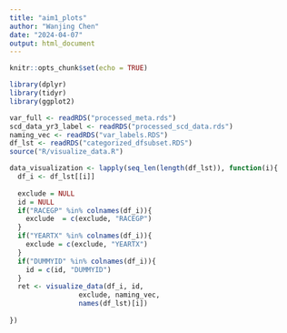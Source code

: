 ```yaml
---
title: "aim1_plots"
author: "Wanjing Chen"
date: "2024-04-07"
output: html_document
---
```


```r
knitr::opts_chunk$set(echo = TRUE)
```

```r
library(dplyr)
library(tidyr)
library(ggplot2)
```


```r
var_full <- readRDS("processed_meta.rds")
scd_data_yr3_label <- readRDS("processed_scd_data.rds")
naming_vec <- readRDS("var_labels.RDS")
df_lst <- readRDS("categorized_dfsubset.RDS")
source("R/visualize_data.R")
```



```r
data_visualization <- lapply(seq_len(length(df_lst)), function(i){
  df_i <- df_lst[[i]]
  
  exclude = NULL
  id = NULL
  if("RACEGP" %in% colnames(df_i)){
    exclude  = c(exclude, "RACEGP")
  }
  if("YEARTX" %in% colnames(df_i)){
    exclude = c(exclude, "YEARTX")
  }
  if("DUMMYID" %in% colnames(df_i)){
    id = c(id, "DUMMYID")
  }
  ret <- visualize_data(df_i, id, 
                 exclude, naming_vec, 
                 names(df_lst)[i])
  
})







```



